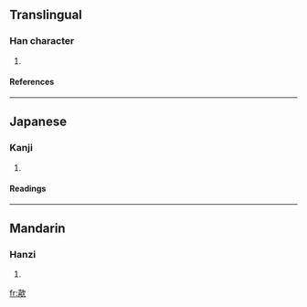 ==Translingual==
===Han character===
{{Han char|rn=76|rad=欠|as=12|sn=16|four=4768<sub>2</sub>|canj=土口弓人 (GRNO)}}
# {{defn|Han|sort=欠12}}
====References====
{{Han ref|kx=0572.140|dkj=16200|dj=0960.130|hdz=32151.040|uh=6B56|ud=27478|bh=E9E0|bd=59872}}

----
==Japanese==
===Kanji===
{{ja-kanji|grade=|rs=欠12}}
# {{defn|Japanese}} 
====Readings====
{{ja-readings|on=[[き]] (ki), [[い]] (i)|kun=}}

----
==Mandarin==
===Hanzi===
{{cmn-hanzi|pin=[[chuā]] ([[chua1]]), [[xī]] ([[xi1]])|wg=ch'ua<sup>1</sup>, hsi<sup>1</sup>}}
# {{defn|Mandarin}}

[[fr:歖]]